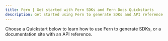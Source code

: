 ---
title: Fern | Get started with Fern SDKs and Fern Docs Quickstarts
description: Get started using Fern to generate SDKs and API reference documentation from OpenAPI or Fern Definition files.
---

Choose a Quickstart below to learn how to use Fern to generate SDKs, or a documentation site with an API reference. 

<Cards>
  <Card
    title='Fern SDKs Quickstart'
    icon='fa-solid fa-code'
    href='/fern-sd-ks/sdks-quickstart'
  />
  <Card
    title='Fern Docs Quickstart'
    icon='fa-solid fa-book'
    href='/fern-docs/docs-quickstart'
  />
</Cards>